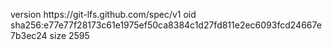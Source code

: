 version https://git-lfs.github.com/spec/v1
oid sha256:e77e77f28173c61e1975ef50ca8384c1d27fd811e2ec6093fcd24667e7b3ec24
size 2595
